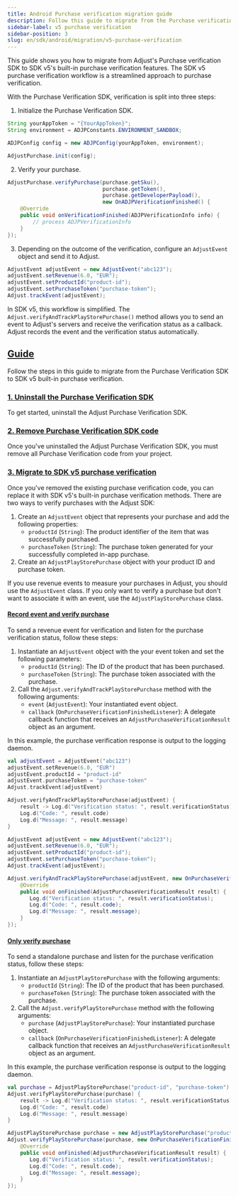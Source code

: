 ```yaml
---
title: Android Purchase verification migration guide
description: Follow this guide to migrate from the Purchase verification SDK to SDK v5's built-in purchase verification features.
sidebar-label: v5 purchase verification
sidebar-position: 3
slug: en/sdk/android/migration/v5-purchase-verification
---
```


This guide shows you how to migrate from Adjust's Purchase verification SDK to SDK v5's built-in purchase verification features. The SDK v5 purchase verification workflow is a streamlined approach to purchase verification.

With the Purchase Verification SDK, verification is split into three steps:

1. Initialize the Purchase Verification SDK.

```java
String yourAppToken = "{YourAppToken}";
String environment = ADJPConstants.ENVIRONMENT_SANDBOX;

ADJPConfig config = new ADJPConfig(yourAppToken, environment);

AdjustPurchase.init(config);
```

2. Verify your purchase.

```java
AdjustPurchase.verifyPurchase(purchase.getSku(),
                              purchase.getToken(),
                              purchase.getDeveloperPayload(),
                              new OnADJPVerificationFinished() {
    @Override
    public void onVerificationFinished(ADJPVerificationInfo info) {
        // process ADJPVerificationInfo
    }
});
```

3. Depending on the outcome of the verification, configure an `AdjustEvent` object and send it to Adjust.

```java
AdjustEvent adjustEvent = new AdjustEvent("abc123");
adjustEvent.setRevenue(6.0, "EUR");
adjustEvent.setProductId("product-id");
adjustEvent.setPurchaseToken("purchase-token");
Adjust.trackEvent(adjustEvent);
```

In SDK v5, this workflow is simplified. The `Adjust.verifyAndTrackPlayStorePurchase()` method allows you to send an event to Adjust's servers and receive the verification status as a callback. Adjust records the event and the verification status automatically.

## [Guide](guide)

Follow the steps in this guide to migrate from the Purchase Verification SDK to SDK v5 built-in purchase verification.

### [1. Uninstall the Purchase Verification SDK](uninstall-the-pv-sdk)

To get started, uninstall the Adjust Purchase Verification SDK.

### [2. Remove Purchase Verification SDK code](remove-pv-sdk-code)

Once you've uninstalled the Adjust Purchase Verification SDK, you must remove all Purchase Verification code from your project.

### [3. Migrate to SDK v5 purchase verification](migrate-to-sdk-v5-pv)

Once you've removed the existing purchase verification code, you can replace it with SDK v5's built-in purchase verification methods. There are two ways to verify purchases with the Adjust SDK:

1. Create an `AdjustEvent` object that represents your purchase and add the following properties:
   -  `productId` (`String`): The product identifier of the item that was successfully purchased.
   -  `purchaseToken` (`String`): The purchase token generated for your successfully completed in-app purchase.
2. Create an `AdjustPlayStorePurchase` object with your product ID and purchase token.

<Callout type="tip">

If you use revenue events to measure your purchases in Adjust, you should use the `AdjustEvent` class. If you only want to verify a purchase but don't want to associate it with an event, use the `AdjustPlayStorePurchase` class.

</Callout>

#### [Record event and verify purchase](record-event-and-verify-purchase)

To send a revenue event for verification and listen for the purchase verification status, follow these steps:

1. Instantiate an `AdjustEvent` object with the your event token and set the following parameters:
   -  `productId` (`String`): The ID of the product that has been purchased.
   -  `purchaseToken` (`String`): The purchase token associated with the purchase.
2. Call the `Adjust.verifyAndTrackPlayStorePurchase` method with the following arguments:
   -  `event` (`AdjustEvent`): Your instantiated event object.
   -  `callback` (`OnPurchaseVerificationFinishedListener`): A delegate callback function that receives an `AdjustPurchaseVerificationResult` object as an argument.

In this example, the purchase verification response is output to the logging daemon.

<Tabs>
<Tab title="Kotlin" sync="kotlin">

```kotlin
val adjustEvent = AdjustEvent("abc123")
adjustEvent.setRevenue(6.0, "EUR")
adjustEvent.productId = "product-id"
adjustEvent.purchaseToken = "purchase-token"
Adjust.trackEvent(adjustEvent)

Adjust.verifyAndTrackPlayStorePurchase(adjustEvent) {
    result -> Log.d("Verification status: ", result.verificationStatus)
    Log.d("Code: ", result.code)
    Log.d("Message: ", result.message)
}
```

</Tab>
<Tab title="Java" sync="java">

```java
AdjustEvent adjustEvent = new AdjustEvent("abc123");
adjustEvent.setRevenue(6.0, "EUR");
adjustEvent.setProductId("product-id");
adjustEvent.setPurchaseToken("purchase-token");
Adjust.trackEvent(adjustEvent);

Adjust.verifyAndTrackPlayStorePurchase(adjustEvent, new OnPurchaseVerificationFinishedListener() {
    @Override
    public void onFinished(AdjustPurchaseVerificationResult result) {
       Log.d("Verification status: ", result.verificationStatus);
       Log.d("Code: ", result.code);
       Log.d("Message: ", result.message);
    }
});
```

</Tab>
</Tabs>

#### [Only verify purchase](only-verify-purchase)

To send a standalone purchase and listen for the purchase verification status, follow these steps:

1. Instantiate an `AdjustPlayStorePurchase` with the following arguments:
   -  `productId` (`String`): The ID of the product that has been purchased.
   -  `purchaseToken` (`String`): The purchase token associated with the purchase.
2. Call the `Adjust.verifyPlayStorePurchase` method with the following arguments:
   -  `purchase` (`AdjustPlayStorePurchase`): Your instantiated purchase object.
   -  `callback` (`OnPurchaseVerificationFinishedListener`): A delegate callback function that receives an `AdjustPurchaseVerificationResult` object as an argument.

In this example, the purchase verification response is output to the logging daemon.

<Tabs>
<Tab title="Kotlin" sync="kotlin">

```kotlin
val purchase = AdjustPlayStorePurchase("product-id", "purchase-token")
Adjust.verifyPlayStorePurchase(purchase) {
    result -> Log.d("Verification status: ", result.verificationStatus)
    Log.d("Code: ", result.code)
    Log.d("Message: ", result.message)
}
```

</Tab>
<Tab title="Java" sync="java">

```java
AdjustPlayStorePurchase purchase = new AdjustPlayStorePurchase("product-id", "purchase-token");
Adjust.verifyPlayStorePurchase(purchase, new OnPurchaseVerificationFinishedListener() {
    @Override
    public void onFinished(AdjustPurchaseVerificationResult result) {
       Log.d("Verification status: ", result.verificationStatus);
       Log.d("Code: ", result.code);
       Log.d("Message: ", result.message);
    }
});
```

</Tab>
</Tabs>
